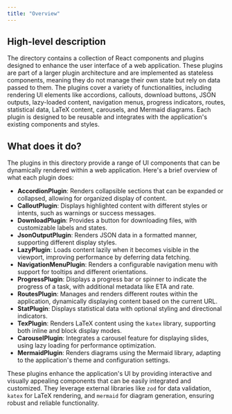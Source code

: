 ```yaml
---
title: "Overview"
---
```


## High-level description

The directory contains a collection of React components and plugins designed to enhance the user interface of a web application. These plugins are part of a larger plugin architecture and are implemented as stateless components, meaning they do not manage their own state but rely on data passed to them. The plugins cover a variety of functionalities, including rendering UI elements like accordions, callouts, download buttons, JSON outputs, lazy-loaded content, navigation menus, progress indicators, routes, statistical data, LaTeX content, carousels, and Mermaid diagrams. Each plugin is designed to be reusable and integrates with the application's existing components and styles.

## What does it do?

The plugins in this directory provide a range of UI components that can be dynamically rendered within a web application. Here's a brief overview of what each plugin does:

- **AccordionPlugin**: Renders collapsible sections that can be expanded or collapsed, allowing for organized display of content.
- **CalloutPlugin**: Displays highlighted content with different styles or intents, such as warnings or success messages.
- **DownloadPlugin**: Provides a button for downloading files, with customizable labels and states.
- **JsonOutputPlugin**: Renders JSON data in a formatted manner, supporting different display styles.
- **LazyPlugin**: Loads content lazily when it becomes visible in the viewport, improving performance by deferring data fetching.
- **NavigationMenuPlugin**: Renders a configurable navigation menu with support for tooltips and different orientations.
- **ProgressPlugin**: Displays a progress bar or spinner to indicate the progress of a task, with additional metadata like ETA and rate.
- **RoutesPlugin**: Manages and renders different routes within the application, dynamically displaying content based on the current URL.
- **StatPlugin**: Displays statistical data with optional styling and directional indicators.
- **TexPlugin**: Renders LaTeX content using the `katex` library, supporting both inline and block display modes.
- **CarouselPlugin**: Integrates a carousel feature for displaying slides, using lazy loading for performance optimization.
- **MermaidPlugin**: Renders diagrams using the Mermaid library, adapting to the application's theme and configuration settings.

These plugins enhance the application's UI by providing interactive and visually appealing components that can be easily integrated and customized. They leverage external libraries like `zod` for data validation, `katex` for LaTeX rendering, and `mermaid` for diagram generation, ensuring robust and reliable functionality.